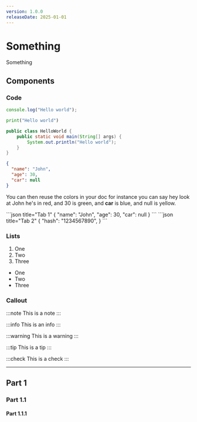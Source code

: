 ```yaml
---
version: 1.0.0
releaseDate: 2025-01-01
---
```



# Something

Something

## Components

### Code

```ts twoslash
console.log("Hello world");
```

```py
print("Hello world")
```

```java title="hello.java" showLineNumbers {3}
public class HelloWorld {
    public static void main(String[] args) {
        System.out.println("Hello world");
    }
}
```


```json title="Request" /John/#r /30/#g /car/#b /null/#y
{
  "name": "John",
  "age": 30,
  "car": null
}
```

You can then reuse the colors in your doc for instance you can say hey look at <R>John</R> he's in red, and <G>30</G> is green, and <B>car</B> is blue, and <Y>null</Y> is yellow.

<CodeGroup>
    ```json title="Tab 1"
    {
      "name": "John",
      "age": 30,
      "car": null
    }
    ```
    ```json title="Tab 2"
    {
      "hash": "1234567890",
    }
    ```
</CodeGroup>

### Lists

1. One
2. Two
3. Three

- One
- Two
- Three

### Callout

:::note
This is a note
:::

:::info
This is an info
:::

:::warning
This is a warning
:::

:::tip
This is a tip
:::

:::check
This is a check
:::

---

## Part 1

### Part 1.1

<Component />

#### Part 1.1.1

<OpenapiSchema path="/pet/findByStatus" method="get" />

